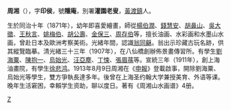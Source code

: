 '''周湘'''（{{bd|1871年||1933年||}}），字'''印侯'''，號'''隱庵'''，別署'''灌園老叟'''，[[黃渡鎮|黃渡鎮]]人。

生於同治十年（1871年），幼年即喜愛繪畫，師從[[楊伯潤|楊伯潤]]、[[錢慧安|錢慧安]]、[[胡鼻山|胡鼻山]]、[[吳大徵|吳大徵]]、[[王秋言|王秋言]]、[[姚梅伯|姚梅伯]]、[[胡公壽|胡公壽]]、[[金保三|金保三]]、[[周存伯|周存伯]]等，擅长油画、水彩画和水墨山水画，曾赴日本及歐洲考察美術。光緒年間，認識[[翁同龢|翁同龢]]。翁出示珍藏古玩名跡，供其縱覽臨摹。清光緒三十三年（1907年），在八仙橋創辦佈景畫傳習所。有學生[[劉海粟|劉海粟]]、[[陳抱一|陳抱一]]、[[烏始光|烏始光]]、[[汪亞塵|汪亞塵]]、[[丁悚|丁悚]]、[[張眉蓀|張眉蓀]]等。宣統三年（1911年），創上海油畫院，有學生[[徐悲鸿|徐悲鸿]]。1913年8月9日周湘在《[[申報|申報]]》登載啟事，開除劉海粟、烏始光等學生，雙方爭執長達多年。後曾在上海圣约翰大学兼授美育、外语等课。晚年生活窘困，幸賴学生资助，聊以度日。著有《周湘山水画谱》4册。

[[Category:清朝畫家|Z]]